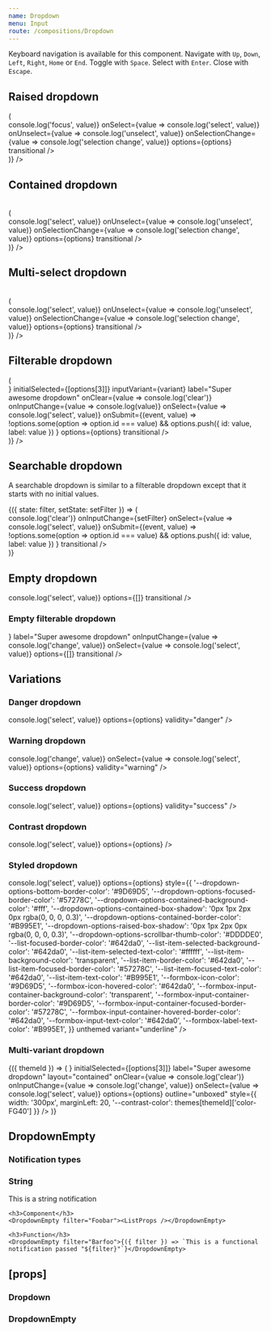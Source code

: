 ```yaml
---
name: Dropdown
menu: Input
route: /compositions/Dropdown
---
```



<PageTitle title="Dropdown" src="compositions/Dropdown" />

Keyboard navigation is available for this component. Navigate with `Up`, `Down`, `Left`, `Right`, `Home` or `End`. Toggle with `Space`. Select with `Enter`. Close with `Escape`.

## Raised dropdown

<Playground>
  <ThemeWrapper>
    <Flex direction="row" justifyContent="space-between" full wrap>
      <Looper
        list={variants}
        render={variant => (
          <div style={{ height: 300, width: '30%', maxWidth: 300, minWidth: 200, marginLeft: 20, marginRight: 20 }}>
            <InlineDropdown
              initialSelected={[options[3]]}
              inputVariant={variant}
              label="Super awesome dropdown"
              layout="raised"
              onItemFocus={(event, value) => console.log('focus', value)}
              onSelect={value => console.log('select', value)}
              onUnselect={value => console.log('unselect', value)}
              onSelectionChange={value => console.log('selection change', value)}
              options={options}
              transitional
            />
          </div>
        )}
      />
    </Flex>
  </ThemeWrapper>
</Playground>

## Contained dropdown

<Playground>
  <ThemeWrapper>
    <br />
    <Flex direction="row" justifyContent="space-between" full wrap>
      <Looper
        list={variants}
        render={variant => (
          <div style={{ height: 300, width: '30%', maxWidth: 300, minWidth: 200, marginLeft: 20, marginRight: 20 }}>
            <InlineDropdown
              initialSelected={[options[3]]}
              inputVariant={variant}
              label="Super awesome dropdown"
              layout="contained"
              onSelect={value => console.log('select', value)}
              onUnselect={value => console.log('unselect', value)}
              onSelectionChange={value => console.log('selection change', value)}
              options={options}
              transitional
            />
          </div>
        )}
      />
    </Flex>
  </ThemeWrapper>
</Playground>

## Multi-select dropdown

<Playground>
  <ThemeWrapper>
    <br />
    <Flex direction="row" justifyContent="space-between" full wrap>
      <Looper
        list={variants}
        render={variant => (
          <div style={{ height: 300, width: '30%', maxWidth: 300, minWidth: 200, marginLeft: 20, marginRight: 20 }}>
            <InlineDropdown
              initialSelected={[options[3]]}
              inputVariant={variant}
              label="Super awesome dropdown"
              layout="contained"
              maxSelect={-1}
              onSelect={value => console.log('select', value)}
              onUnselect={value => console.log('unselect', value)}
              onSelectionChange={value => console.log('selection change', value)}
              options={options}
              transitional
            />
          </div>
        )}
      />
    </Flex>
  </ThemeWrapper>
</Playground>

## Filterable dropdown

<Playground>
  <ThemeWrapper>
    <Flex direction="row" justifyContent="space-between" full wrap>
      <Looper
        list={variants}
        render={variant => (
          <div style={{ height: 300, width: '30%', maxWidth: 300, minWidth: 200, marginLeft: 20, marginRight: 20 }}>
            <InlineDropdown
              filterOptions={handleFilter}
              iconAfter={<TagIcon size={12} />}
              initialSelected={[options[3]]}
              inputVariant={variant}
              label="Super awesome dropdown"
              onClear={value => console.log('clear')}
              onInputChange={value => console.log(value)}
              onSelect={value => console.log('select', value)}
              onSubmit={(event, value) =>
                !options.some(option => option.id === value) && options.push({ id: value, label: value })
              }
              options={options}
              transitional
            />
          </div>
        )}
      />
    </Flex>
  </ThemeWrapper>
</Playground>

## Searchable dropdown

A searchable dropdown is similar to a filterable dropdown except that it starts with no initial values.

<Playground>
  <ThemeWrapper>
    <StateWrapper initialState={''}>
      {({ state: filter, setState: setFilter }) => (
        <div style={{ height: 300, maxWidth: 300 }}>
          <InlineDropdown
            emptyNotification={filter ? `No options were found for "${filter}".` : ''}
            filterOptions={handleFilter}
            label="Super awesome dropdown"
            onClear={value => console.log('clear')}
            onInputChange={setFilter}
            onSelect={value => console.log('select', value)}
            onSubmit={(event, value) =>
              !options.some(option => option.id === value) && options.push({ id: value, label: value })
            }
            transitional
          />
        </div>
      )}
    </StateWrapper>
  </ThemeWrapper>
</Playground>

## Empty dropdown

<Playground>
  <ThemeWrapper style={{ height: '300px' }}>
    <div style={{ maxWidth: 300 }}>
      <InlineDropdown
        label="Super awesome dropdown"
        onSelect={value => console.log('select', value)}
        options={[]}
        transitional
      />
    </div>
  </ThemeWrapper>
</Playground>

### Empty filterable dropdown

<Playground>
  <ThemeWrapper style={{ height: '300px' }}>
    <div style={{ maxWidth: 300 }}>
      <InlineDropdown
        filterOptions={handleEmptyFilter}
        iconBefore={<SearchIcon size={14} />}
        label="Super awesome dropdown"
        onInputChange={value => console.log('change', value)}
        onSelect={value => console.log('select', value)}
        options={[]}
        transitional
      />
    </div>
  </ThemeWrapper>
</Playground>

## Variations

### Danger dropdown

<Playground>
  <ThemeWrapper style={{ height: '300px' }}>
    <div style={{ maxWidth: 300 }}>
      <InlineDropdown
        id="demo-danger-dropdown"
        initialSelected={[options[3]]}
        label="Super awesome dropdown"
        onSelect={value => console.log('select', value)}
        options={options}
        validity="danger"
      />
    </div>
  </ThemeWrapper>
</Playground>

### Warning dropdown

<Playground>
  <ThemeWrapper style={{ height: '300px' }}>
    <div style={{ maxWidth: 300 }}>
      <InlineDropdown
        id="demo-danger-dropdown"
        initialSelected={[options[3]]}
        label="Super awesome dropdown"
        onInputChange={value => console.log('change', value)}
        onSelect={value => console.log('select', value)}
        options={options}
        validity="warning"
      />
    </div>
  </ThemeWrapper>
</Playground>

### Success dropdown

<Playground>
  <ThemeWrapper style={{ height: '300px' }}>
    <div style={{ maxWidth: 300 }}>
      <InlineDropdown
        id="demo-danger-dropdown"
        initialSelected={[options[3]]}
        label="Super awesome dropdown"
        onSelect={value => console.log('select', value)}
        options={options}
        validity="success"
      />
    </div>
  </ThemeWrapper>
</Playground>

### Contrast dropdown

<Playground>
  <ThemeWrapper contrast style={{ height: '300px' }}>
    <div style={{ maxWidth: 300 }}>
      <InlineDropdown
        contrast
        id="demo-contrast-dropdown"
        initialSelected={[options[3]]}
        label="Super awesome dropdown"
        onSelect={value => console.log('select', value)}
        options={options}
      />
    </div>
  </ThemeWrapper>
</Playground>

### Styled dropdown

<Playground>
  <div style={{ height: 300, maxWidth: 300, marginLeft: 20, marginRight: 20 }}>
    <InlineDropdown
      id="demo-contrast-dropdown"
      initialSelected={[options[3]]}
      label="Super awesome dropdown"
      layout="contained"
      onSelect={value => console.log('select', value)}
      options={options}
      style={{
        '--dropdown-options-bottom-border-color': '#9D69D5',
        '--dropdown-options-focused-border-color': '#57278C',
        '--dropdown-options-contained-background-color': '#fff',
        '--dropdown-options-contained-box-shadow': '0px 1px 2px 0px rgba(0, 0, 0, 0.3)',
        '--dropdown-options-contained-border-color': '#B995E1',
        '--dropdown-options-raised-box-shadow': '0px 1px 2px 0px rgba(0, 0, 0, 0.3)',
        '--dropdown-options-scrollbar-thumb-color': '#DDDDE0',
        '--list-focused-border-color': '#642da0',
        '--list-item-selected-background-color': '#642da0',
        '--list-item-selected-text-color': '#ffffff',
        '--list-item-background-color': 'transparent',
        '--list-item-border-color': '#642da0',
        '--list-item-focused-border-color': '#57278C',
        '--list-item-focused-text-color': '#642da0',
        '--list-item-text-color': '#B995E1',
        '--formbox-icon-color': '#9D69D5',
        '--formbox-icon-hovered-color': '#642da0',
        '--formbox-input-container-background-color': 'transparent',
        '--formbox-input-container-border-color': '#9D69D5',
        '--formbox-input-container-focused-border-color': '#57278C',
        '--formbox-input-container-hovered-border-color': '#642da0',
        '--formbox-input-text-color': '#642da0',
        '--formbox-label-text-color': '#B995E1',
      }}
      unthemed
      variant="underline"
    />
  </div>
</Playground>

### Multi-variant dropdown

<Playground>
  <ThemeWrapper withThemeId style={{ height: '300px' }}>
    {({ themeId }) => (
      <MultiVariantDropdown
        filterOptions={handleFilter}
        iconBefore={<SearchIcon size={14} />}
        initialSelected={[options[3]]}
        label="Super awesome dropdown"
        layout="contained"
        onClear={value => console.log('clear')}
        onInputChange={value => console.log('change', value)}
        onSelect={value => console.log('select', value)}
        options={options}
        outline="unboxed"
        style={{ width: '300px', marginLeft: 20, '--contrast-color': themes[themeId]['color-FG40'] }}
      />
    )}
  </ThemeWrapper>
</Playground>

## DropdownEmpty

### Notification types

<Playground>
  <ThemeWrapper>
    <h3>String</h3>
    <DropdownEmpty>This is a string notification</DropdownEmpty>

    <h3>Component</h3>
    <DropdownEmpty filter="Foobar"><ListProps /></DropdownEmpty>

    <h3>Function</h3>
    <DropdownEmpty filter="Barfoo">{({ filter }) => `This is a functional notification passed "${filter}"`}</DropdownEmpty>

  </ThemeWrapper>
</Playground>

## \[props\]

### Dropdown

<Props of={Dropdown} />

### DropdownEmpty

<Props of={DropdownEmpty} />
